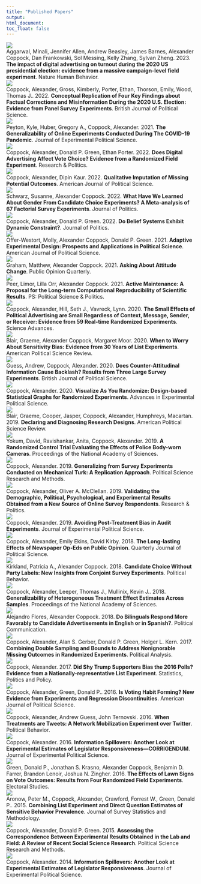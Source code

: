 ```yaml
---
title: "Published Papers"
output:
html_document:
toc_float: false
---
```

<!--html_preserve-->
<div class="band full">
<div class="bandContent gallerySection">
<div class="galleryItems"> 

<div class="galleryItem">
<a href="aggarwal_etal_2023.html"> <img class="galleryItemImage" src="card_figures/aggarwal_etal_2023_card.png"/> </a>
<div class="galleryItemDescription"> Aggarwal, Minali, Jennifer Allen, Andrew Beasley, James Barnes, Alexander Coppock, Dan Frankowski, Sol Messing, Kelly Zhang, Sylvan Zheng. 2023. <b>The impact of digital advertising on turnout during the 2020 US presidential election: evidence from a massive campaign-level field experiment</b>. Nature Human Behavior. </div>
</div>
<div class="galleryItem">
<a href="coppock_etal_2021.html"> <img class="galleryItemImage" src="card_figures/coppock_etal_2021_card.png"/> </a>
<div class="galleryItemDescription"> Coppock, Alexander, Gross, Kimberly, Porter, Ethan, Thorson, Emily, Wood, Thomas J.. 2022. <b>Conceptual Replication of Four Key Findings about Factual Corrections and Misinformation During the 2020 U.S. Election: Evidence from Panel Survey Experiments</b>. British Journal of Political Science. </div>
</div>
<div class="galleryItem">
<a href="peyton_huber_coppock_2021.html"> <img class="galleryItemImage" src="card_figures/peyton_huber_coppock_2021_card.png"/> </a>
<div class="galleryItemDescription"> Peyton, Kyle, Huber, Gregory A., Coppock, Alexander. 2021. <b>The Generalizability of Online Experiments Conducted During The COVID-19 Pandemic</b>. Journal of Experimental Political Science. </div>
</div>
<div class="galleryItem">
<a href="coppock_green_porter_2022.html"> <img class="galleryItemImage" src="card_figures/coppock_green_porter_2022_card.png"/> </a>
<div class="galleryItemDescription"> Coppock, Alexander, Donald P. Green, Ethan Porter. 2022. <b>Does Digital Advertising Affect Vote Choice? Evidence from a Randomized Field Experiment</b>. Research \& Politics. </div>
</div>
<div class="galleryItem">
<a href="coppock_kaur_2022.html"> <img class="galleryItemImage" src="card_figures/coppock_kaur_2022_card.png"/> </a>
<div class="galleryItemDescription"> Coppock, Alexander, Dipin Kaur. 2022. <b>Qualitative Imputation of Missing Potential Outcomes</b>. American Journal of Political Science. </div>
</div>
<div class="galleryItem">
<a href="schwarz_coppock_2022.html"> <img class="galleryItemImage" src="card_figures/schwarz_coppock_2022_card.png"/> </a>
<div class="galleryItemDescription"> Schwarz, Susanne, Alexander Coppock. 2022. <b>What Have We Learned About Gender From Candidate Choice Experiments? A Meta-analysis of 67 Factorial Survey Experiments</b>. Journal of Politics. </div>
</div>
<div class="galleryItem">
<a href="coppock_green_2022.html"> <img class="galleryItemImage" src="card_figures/coppock_green_2022_card.png"/> </a>
<div class="galleryItemDescription"> Coppock, Alexander, Donald P. Green. 2022. <b>Do Belief Systems Exhibit Dynamic Constraint?</b>. Journal of Politics. </div>
</div>
<div class="galleryItem">
<a href="offer-westort_coppock_green_2021.html"> <img class="galleryItemImage" src="card_figures/offer-westort_coppock_green_2021_card.png"/> </a>
<div class="galleryItemDescription"> Offer-Westort, Molly, Alexander Coppock, Donald P. Green. 2021. <b>Adaptive Experimental Design: Prospects and Applications in Political Science</b>. American Journal of Political Science. </div>
</div>
<div class="galleryItem">
<a href="graham_coppock_2021.html"> <img class="galleryItemImage" src="card_figures/graham_coppock_2021_card.png"/> </a>
<div class="galleryItemDescription"> Graham, Matthew, Alexander Coppock. 2021. <b>Asking About Attitude Change</b>. Public Opinion Quarterly. </div>
</div>
<div class="galleryItem">
<a href="peer_orr_coppock_2021.html"> <img class="galleryItemImage" src="card_figures/peer_orr_coppock_2021_card.png"/> </a>
<div class="galleryItemDescription"> Peer, Limor, Lilla Orr, Alexander Coppock. 2021. <b>Active Maintenance: A Proposal for the Long-term Computational Reproducibility of Scientific Results</b>. PS: Political Science \& Politics. </div>
</div>
<div class="galleryItem">
<a href="coppock_hill_vavreck_2020.html"> <img class="galleryItemImage" src="card_figures/coppock_hill_vavreck_2020_card.png"/> </a>
<div class="galleryItemDescription"> Coppock, Alexander, Hill, Seth J., Vavreck, Lynn. 2020. <b>The Small Effects of Political Advertising are Small Regardless of Context, Message, Sender, or Receiver: Evidence from 59 Real-time Randomized Experiments</b>. Science Advances. </div>
</div>
<div class="galleryItem">
<a href="blair_coppock_moor_2020.html"> <img class="galleryItemImage" src="card_figures/blair_coppock_moor_2020_card.png"/> </a>
<div class="galleryItemDescription"> Blair, Graeme, Alexander Coppock, Margaret Moor. 2020. <b>When to Worry About Sensitivity Bias: Evidence from 30 Years of List Experiments</b>. American Political Science Review. </div>
</div>
<div class="galleryItem">
<a href="guess_coppock_2020.html"> <img class="galleryItemImage" src="card_figures/guess_coppock_2020_card.png"/> </a>
<div class="galleryItemDescription"> Guess, Andrew, Coppock, Alexander. 2020. <b>Does Counter-Attitudinal Information Cause Backlash? Results from Three Large Survey Experiments</b>. British Journal of Political Science. </div>
</div>
<div class="galleryItem">
<a href="coppock_2020.html"> <img class="galleryItemImage" src="card_figures/coppock_2020_card.png"/> </a>
<div class="galleryItemDescription"> Coppock, Alexander. 2020. <b>Visualize As You Randomize: Design-based Statistical Graphs for Randomized Experiments</b>. Advances in Experimental Political Science. </div>
</div>
<div class="galleryItem">
<a href="blair_cooper_coppock_humphreys_2019.html"> <img class="galleryItemImage" src="card_figures/blair_cooper_coppock_humphreys_2019_card.png"/> </a>
<div class="galleryItemDescription"> Blair, Graeme, Cooper, Jasper, Coppock, Alexander, Humphreys, Macartan. 2019. <b>Declaring and Diagnosing Research Designs</b>. American Political Science Review. </div>
</div>
<div class="galleryItem">
<a href="yokum_ravishankar_coppock_2019.html"> <img class="galleryItemImage" src="card_figures/yokum_ravishankar_coppock_2019_card.png"/> </a>
<div class="galleryItemDescription"> Yokum, David, Ravishankar, Anita, Coppock, Alexander. 2019. <b>A Randomized Control Trial Evaluating the Effects of Police Body-worn Cameras</b>. Proceedings of the National Academy of Sciences. </div>
</div>
<div class="galleryItem">
<a href="coppock_2019a.html"> <img class="galleryItemImage" src="card_figures/coppock_2019a_card.png"/> </a>
<div class="galleryItemDescription"> Coppock, Alexander. 2019. <b>Generalizing from Survey Experiments Conducted on Mechanical Turk: A Replication Approach</b>. Political Science Research and Methods. </div>
</div>
<div class="galleryItem">
<a href="coppock_mcclellan_2019.html"> <img class="galleryItemImage" src="card_figures/coppock_mcclellan_2019_card.png"/> </a>
<div class="galleryItemDescription"> Coppock, Alexander, Oliver A. McClellan. 2019. <b>Validating the Demographic, Political, Psychological, and Experimental Results Obtained from a New Source of Online Survey Respondents</b>. Research \& Politics. </div>
</div>
<div class="galleryItem">
<a href="coppock_2019b.html"> <img class="galleryItemImage" src="card_figures/coppock_2019b_card.png"/> </a>
<div class="galleryItemDescription"> Coppock, Alexander. 2019. <b>Avoiding Post-Treatment Bias in Audit Experiments</b>. Journal of Experimental Political Science. </div>
</div>
<div class="galleryItem">
<a href="coppock_ekins_kirby_2018.html"> <img class="galleryItemImage" src="card_figures/coppock_ekins_kirby_2018_card.png"/> </a>
<div class="galleryItemDescription"> Coppock, Alexander, Emily Ekins, David Kirby. 2018. <b>The Long-lasting Effects of Newspaper Op-Eds on Public Opinion</b>. Quarterly Journal of Political Science. </div>
</div>
<div class="galleryItem">
<a href="kirkland_coppock_2018.html"> <img class="galleryItemImage" src="card_figures/kirkland_coppock_2018_card.png"/> </a>
<div class="galleryItemDescription"> Kirkland, Patricia A., Alexander Coppock. 2018. <b>Candidate Choice Without Party Labels: New Insights from Conjoint Survey Experiments</b>. Political Behavior. </div>
</div>
<div class="galleryItem">
<a href="coppock_leeper_mullinix_2018.html"> <img class="galleryItemImage" src="card_figures/coppock_leeper_mullinix_2018_card.png"/> </a>
<div class="galleryItemDescription"> Coppock, Alexander, Leeper, Thomas J., Mullinix, Kevin J.. 2018. <b>Generalizability of Heterogeneous Treatment Effect Estimates Across Samples</b>. Proceedings of the National Academy of Sciences. </div>
</div>
<div class="galleryItem">
<a href="flores_coppock_2018.html"> <img class="galleryItemImage" src="card_figures/flores_coppock_2018_card.png"/> </a>
<div class="galleryItemDescription"> Alejandro Flores, Alexander Coppock. 2018. <b>Do Bilinguals Respond More Favorably to Candidate Advertisements in English or in Spanish?</b>. Political Communication. </div>
</div>
<div class="galleryItem">
<a href="coppock_etal_2017.html"> <img class="galleryItemImage" src="card_figures/coppock_etal_2017_card.png"/> </a>
<div class="galleryItemDescription"> Coppock, Alexander, Alan S. Gerber, Donald P. Green, Holger L. Kern. 2017. <b>Combining Double Sampling and Bounds to Address Nonignorable Missing Outcomes in Randomized Experiments</b>. Political Analysis. </div>
</div>
<div class="galleryItem">
<a href="coppock_2017a.html"> <img class="galleryItemImage" src="card_figures/coppock_2017a_card.png"/> </a>
<div class="galleryItemDescription"> Coppock, Alexander. 2017. <b>Did Shy Trump Supporters Bias the 2016 Polls? Evidence from a Nationally-representative List Experiment</b>. Statistics, Politics and Policy. </div>
</div>
<div class="galleryItem">
<a href="coppock_green_2016.html"> <img class="galleryItemImage" src="card_figures/coppock_green_2016_card.png"/> </a>
<div class="galleryItemDescription"> Coppock, Alexander, Green, Donald P.. 2016. <b>Is Voting Habit Forming? New Evidence from Experiments and Regression Discontinuities</b>. American Journal of Political Science. </div>
</div>
<div class="galleryItem">
<a href="coppock_guess_ternovski_2016.html"> <img class="galleryItemImage" src="card_figures/coppock_guess_ternovski_2016_card.png"/> </a>
<div class="galleryItemDescription"> Coppock, Alexander, Andrew Guess, John Ternovski. 2016. <b>When Treatments are Tweets: A Network Mobilization Experiment over Twitter</b>. Political Behavior. </div>
</div>
<div class="galleryItem">
<a href="coppock_2016.html"> <img class="galleryItemImage" src="card_figures/coppock_2016_card.png"/> </a>
<div class="galleryItemDescription"> Coppock, Alexander. 2016. <b>Information Spillovers: Another Look at Experimental Estimates of Legislator Responsiveness---CORRIGENDUM</b>. Journal of Experimental Political Science. </div>
</div>
<div class="galleryItem">
<a href="green_etal_2016.html"> <img class="galleryItemImage" src="card_figures/green_etal_2016_card.png"/> </a>
<div class="galleryItemDescription"> Green, Donald P., Jonathan S. Krasno, Alexander Coppock, Benjamin D. Farrer, Brandon Lenoir, Joshua N. Zingher. 2016. <b>The Effects of Lawn Signs on Vote Outcomes: Results from Four Randomized Field Experiments</b>. Electoral Studies. </div>
</div>
<div class="galleryItem">
<a href="aronow_etal_2015.html"> <img class="galleryItemImage" src="card_figures/aronow_etal_2015_card.png"/> </a>
<div class="galleryItemDescription"> Aronow, Peter M., Coppock, Alexander, Crawford, Forrest W., Green, Donald P.. 2015. <b>Combining List Experiment and Direct Question Estimates of Sensitive Behavior Prevalence</b>. Journal of Survey Statistics and Methodology. </div>
</div>
<div class="galleryItem">
<a href="coppock_green_2015.html"> <img class="galleryItemImage" src="card_figures/coppock_green_2015_card.png"/> </a>
<div class="galleryItemDescription"> Coppock, Alexander, Donald P. Green. 2015. <b>Assessing the Correspondence Between Experimental Results Obtained in the Lab and Field: A Review of Recent Social Science Research</b>. Political Science Research and Methods. </div>
</div>
<div class="galleryItem">
<a href="coppock_2014.html"> <img class="galleryItemImage" src="card_figures/coppock_2014_card.png"/> </a>
<div class="galleryItemDescription"> Coppock, Alexander. 2014. <b>Information Spillovers: Another Look at Experimental Estimates of Legislator Responsiveness</b>. Journal of Experimental Political Science. </div>
</div>
</div>
</div>
<!--/html_preserve-->